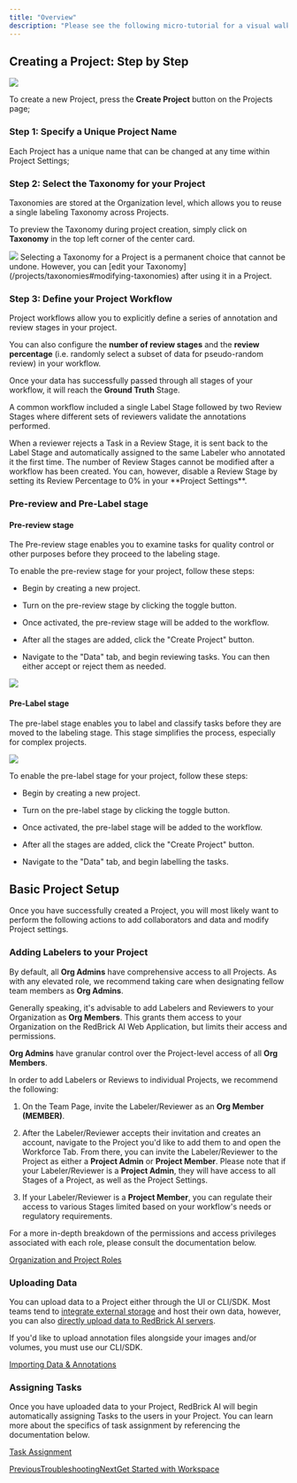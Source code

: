 ```yaml
---
title: "Overview"
description: "Please see the following micro-tutorial for a visual walkthrough of how to create a Project in RedBrick AI."
---
```


## Creating a Project: Step by Step

<Frame caption="Create project page">
  <img src="/images/projects/files%2Fv0%2Fb%2Fgitbook-x-prod.appspot.com%2Fo%2Fspaces%252F-MKt1BePyOQuVTnMGssE%252Fuploads%252FSsq0Gub9W73gl7S7wYwD%252Fapp.redbrickai.com_a717f7d8-8a19-4346-b9b4-a90c8d6875ba_team%2520%284%29.png" />
</Frame>

To create a new Project, press the **Create Project** button on the Projects page;

### Step 1: Specify a Unique Project Name

Each Project has a unique name that can be changed at any time within Project Settings;

### Step 2: Select the Taxonomy for your Project

Taxonomies are stored at the Organization level, which allows you to reuse a single labeling Taxonomy across Projects.

To preview the Taxonomy during project creation, simply click on **Taxonomy** in the top left corner of the center card.

<Frame caption="Previewing a Taxonomy during project creation">
  <img src="/images/projects/files%2Fv0%2Fb%2Fgitbook-x-prod.appspot.com%2Fo%2Fspaces%252F-MKt1BePyOQuVTnMGssE%252Fuploads%252FSAK6jjghKKw0MtKqWwLK%252FCleanShot%25202024-09-24%2520at%252011.24.52%25402x.png" />
</Frame>

<Warning>
  Selecting a Taxonomy for a Project is a permanent choice that cannot be undone. However, you can [edit your Taxonomy](/projects/taxonomies#modifying-taxonomies) after using it in a Project.
</Warning>

### Step 3: Define your Project Workflow

Project workflows allow you to explicitly define a series of annotation and review stages in your project.

You can also configure the **number of review stages** and the **review percentage** (i.e. randomly select a subset of data for pseudo-random review) in your workflow.

Once your data has successfully passed through all stages of your workflow, it will reach the **Ground Truth** Stage.

A common workflow included a single Label Stage followed by two Review Stages where different sets of reviewers validate the annotations performed.

<Info>
  When a reviewer rejects a Task in a Review Stage, it is sent back to the Label Stage and automatically assigned to the same Labeler who annotated it the first time.
</Info>

<Warning>
  The number of Review Stages cannot be modified after a workflow has been created. You can, however, disable a Review Stage by setting its Review Percentage to 0% in your **Project Settings**.
</Warning>

### Pre-review and Pre-Label stage

#### Pre-review stage

The Pre-review stage enables you to examine tasks for quality control or other purposes before they proceed to the labeling stage.

To enable the pre-review stage for your project, follow these steps:

* Begin by creating a new project.

* Turn on the pre-review stage by clicking the toggle button.

* Once activated, the pre-review stage will be added to the workflow.

* After all the stages are added, click the "Create Project" button.

* Navigate to the "Data" tab, and begin reviewing tasks. You can then either accept or reject them as needed.

![](/images/projects/files%2Fv0%2Fb%2Fgitbook-x-prod.appspot.com%2Fo%2Fspaces%252F-MKt1BePyOQuVTnMGssE%252Fuploads%252FJtEmPsdI5u77vOb0iQdC%252FScreenshot%25202024-06-20%2520at%252012.26.36%25E2%2580%25AFPM.png)

#### Pre-Label stage

The pre-label stage enables you to label and classify tasks before they are moved to the labeling stage. This stage simplifies the process, especially for complex projects.

![](/images/projects/files%2Fv0%2Fb%2Fgitbook-x-prod.appspot.com%2Fo%2Fspaces%252F-MKt1BePyOQuVTnMGssE%252Fuploads%252FXYvzWophUUxomYsGqFPh%252FScreenshot%25202024-06-20%2520at%252012.54.52%25E2%2580%25AFPM.png)

To enable the pre-label stage for your project, follow these steps:

* Begin by creating a new project.

* Turn on the pre-label stage by clicking the toggle button.

* Once activated, the pre-label stage will be added to the workflow.

* After all the stages are added, click the "Create Project" button.

* Navigate to the "Data" tab, and begin labelling the tasks.

## Basic Project Setup

Once you have successfully created a Project, you will most likely want to perform the following actions to add collaborators and data and modify Project settings.

### Adding Labelers to your Project

By default, all **Org Admins** have comprehensive access to all Projects. As with any elevated role, we recommend taking care when designating fellow team members as **Org Admins**.

Generally speaking, it's advisable to add Labelers and Reviewers to your Organization as **Org Members**. This grants them access to your Organization on the RedBrick AI Web Application, but limits their access and permissions.

**Org Admins** have granular control over the Project-level access of all **Org Members**.

In order to add Labelers or Reviews to individual Projects, we recommend the following:

1. On the Team Page, invite the Labeler/Reviewer as an **Org Member (MEMBER)**.

2. After the Labeler/Reviewer accepts their invitation and creates an account, navigate to the Project you'd like to add them to and open the Workforce Tab. From there, you can invite the Labeler/Reviewer to the Project as either a **Project Admin** or **Project Member**. Please note that if your Labeler/Reviewer is a **Project Admin**, they will have access to all Stages of a Project, as well as the Project Settings.

3. If your Labeler/Reviewer is a **Project Member**, you can regulate their access to various Stages limited based on your workflow's needs or regulatory requirements.

For a more in-depth breakdown of the permissions and access privileges associated with each role, please consult the documentation below.

[Organization and Project Roles](/organizations/what-is-an-organization)

### Uploading Data

You can upload data to a Project either through the UI or CLI/SDK. Most teams tend to [integrate external storage](/importing-data/import-cloud-data/creating-an-items-list) and host their own data, however, you can also [directly upload data to RedBrick AI servers](/importing-data/uploading-data-to-redbrick).

If you'd like to upload annotation files alongside your images and/or volumes, you must use our CLI/SDK.

[Importing Data & Annotations](/python-sdk/sdk-overview/importing-data-and-annotations)

### Assigning Tasks

Once you have uploaded data to your Project, RedBrick AI will begin automatically assigning Tasks to the users in your Project. You can learn more about the specifics of task assignment by referencing the documentation below.

[Task Assignment](/projects/task-assignment)

[PreviousTroubleshooting](/importing-data/troubleshooting)[NextGet Started with Workspace](/projects/get-started-with-workspace)
